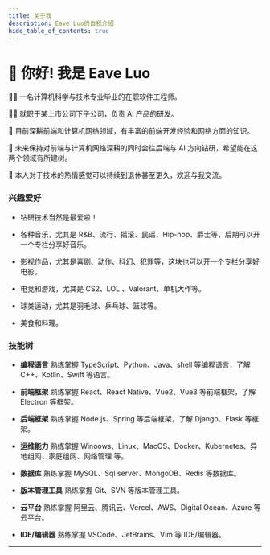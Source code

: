 ```yaml
---
title: 关于我
description: Eave Luo的自我介绍
hide_table_of_contents: true
---
```


# 👋 你好! 我是 Eave Luo

👨‍🎓 一名计算机科学与技术专业毕业的在职软件工程师。

👨‍💻 就职于某上市公司下子公司，负责 AI 产品的研发。

🤟 目前深耕前端和计算机网络领域，有丰富的前端开发经验和网络方面的知识。

💪 未来保持对前端与计算机网络深耕的同时会往后端与 AI 方向钻研，希望能在这两个领域有所建树。

🤙 本人对于技术的热情感觉可以持续到退休甚至更久，欢迎与我交流。

### 兴趣爱好

- 钻研技术当然是最爱啦！

- 各种音乐，尤其是 R&B、流行、摇滚、民谣、Hip-hop、爵士等，后期可以开一个专栏分享好音乐。

- 影视作品，尤其是喜剧、动作、科幻、犯罪等，这块也可以开一个专栏分享好电影。

- 电竞和游戏，尤其是 CS2、LOL 、Valorant、单机大作等。

- 球类运动，尤其是羽毛球、乒乓球、篮球等。

- 美食和料理。

### 技能树

- **编程语言** 熟练掌握 TypeScript、Python、Java、shell 等编程语言，了解 C++、Kotlin、Swift 等语言。

- **前端框架** 熟练掌握 React、React Native、Vue2、Vue3 等前端框架，了解 Electron 等框架。

- **后端框架** 熟练掌握 Node.js、Spring 等后端框架，了解 Django、Flask 等框架。

- **运维能力** 熟练掌握 Winoows、Linux、MacOS、Docker、Kubernetes、异地组网、家庭组网、网络管理 等。

- **数据库** 熟练掌握 MySQL、Sql server、MongoDB、Redis 等数据库。

- **版本管理工具** 熟练掌握 Git、SVN 等版本管理工具。

- **云平台** 熟练掌握 阿里云、腾讯云、Vercel、AWS、Digital Ocean、Azure 等云平台。

- **IDE/编辑器** 熟练掌握 VSCode、JetBrains、Vim 等 IDE/编辑器。



<About githubMirrorURL="https://raw.gitmirror.com" />

---

<Comment />
